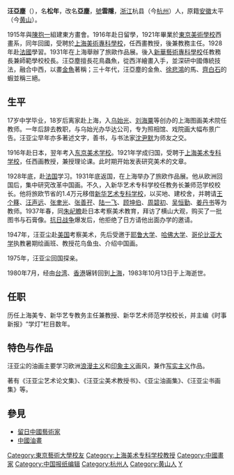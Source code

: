 {{Infobox person
| name = 汪亚尘
| image = 19680821汪亞塵.jpg
| imagesize = 
| caption = 攝於1968年
| birth_name = 汪松年
| other_names = 
| zi = 
| hao = 云隐
| gender = 男
| nationality = {{PRC}}
| birth_date = 1894年
| birth_place = {{QING}}[[浙江省|浙江省]][[杭县|杭县]]
| death_date = {{death date and age|1983|10|13|1894}}
| death_place = {{PRC}}[[上海市|上海市]]
}}
'''汪亞塵'''（{{bd|1894年||1983年|10月13日|catIdx=W汪}}），名'''松年'''，改名'''亞塵'''，[[號|號]]'''雲隱'''，[[浙江|浙江]]杭县（今[[杭州|杭州]]）人，原籍[[安徽|安徽]]太平（今[[黄山|黄山]]）。

1915年與[[陳抱一|陳抱一]]組建東方畫會。1916年赴日留學，1921年畢業於[[東京美術學校|東京美術學校]]西畫系，同年回國，受聘於[[上海美術專科學校|上海美術專科學校]]，任西畫教授，後兼教務主任。1928年赴[[法國|法國]]學習。1931年在上海舉辦了旅歐作品展。後入[[新華藝術專科學校|新華藝術專科學校]]任教務長兼師範學校校長。汪亞塵擅長花鳥蟲魚，從西洋繪畫入手，並深研中國傳統技法，融合中西，以畫[[金魚|金魚]]著稱；三十年代，汪亞塵的金魚、[[徐悲鴻|徐悲鴻]]的馬、[[齊白石|齊白石]]的蝦並稱三絕。

==生平==
17岁中学毕业，18岁后离家赴上海，入[[乌始光|乌始光]]、[[刘海粟|刘海粟]]等创办的上海图画美术院任教师。一年后辞去教职，与乌始光办华达公司，专为照相馆、戏院画大幅布景广告。汪亚尘早年亦多著述文字，善书，与书法家[[沈尹默|沈尹默]]为师友之交。

1916年赴日本，翌年考入[[东京美术学校|东京美术学校]]。1921年学成归国，受聘于[[上海美术专科学校|上海美术专科学校]]，任西画教授，兼授理论课。此时期开始发表研究美术的文章。

1928年底，赴[[法国|法国]]学习。1931年底返国，在上海举办了旅欧作品展。他从欧洲回国后，集中研究改革中国画。不久，入新华艺术专科学校任教务长兼师范学校校长。他将旅欧节省的1.4万元移借[[新华艺术专科学校|新华艺术专科学校]]，以买地、建校舍，并聘请[[王个簃|王个簃]]、[[汪声远|汪声远]]、[[张聿光|张聿光]]、[[张善孖|张善孖]]、[[陆一飞|陆一飞]]、[[顾坤伯|顾坤伯]]、[[周碧初|周碧初]]、[[吴恒勤|吴恒勤]]、[[姜丹书|姜丹书]]等为教师。1937年春，同[[朱屺瞻|朱屺瞻]]赴日本考察美术教育，拜访了横山大观，购买了一批图书与石膏像。[[抗日战争|抗日战争]]爆发后，他拒绝了日方请他出面办学的邀请。

1947年，汪亚尘赴[[美国|美国]]考察美术，先后受邀于[[耶鲁大学|耶鲁大学]]、[[哈佛大学|哈佛大学]]、[[哥伦比亚大学|哥伦比亚大学]]执教暑期绘画班、教授花鸟鱼虫、介绍中国画。

1975年，汪亚尘回国探亲。

1980年7月，经由[[台湾|台湾]]、[[香港|香港]]辗转回到[[上海|上海]]，1983年10月13日于上海逝世。
==任职==
历任上海美专、新华艺专教务主任兼教授、新华艺术师范学校校长，并主编《时事新报》“学灯”栏目数年。
==特色与作品==
汪亚尘的油画主要学习欧洲[[浪漫主义|浪漫主义]]和[[印象主义|印象主义]]画风，兼作[[写实主义|写实主义]]作品。

著有《汪亚尘艺术论文集》、《汪亚尘美术教授书》、《亚尘油画集》、《汪亚尘书画集》等。

== 參見 ==
*[[留日中國藝術家|留日中國藝術家]]
* [[中國油畫|中國油畫]]

{{二十世紀華人油畫家}}
{{DEFAULTSORT:W}}
[[Category:東京藝術大學校友|Category:東京藝術大學校友]]
[[Category:上海美术专科学校教授|Category:上海美术专科学校教授]]
[[Category:中國畫家|Category:中國畫家]]
[[Category:中国报纸编辑|Category:中国报纸编辑]]
[[Category:杭州人|Category:杭州人]]
[[Category:黄山人|Category:黄山人]]
[[Category:汪姓|Y]]